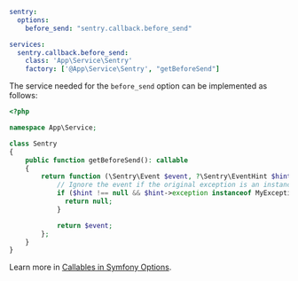 ```yaml {filename:config/packages/sentry.yaml}
sentry:
  options:
    before_send: "sentry.callback.before_send"

services:
  sentry.callback.before_send:
    class: 'App\Service\Sentry'
    factory: ['@App\Service\Sentry', "getBeforeSend"]
```

The service needed for the `before_send` option can be implemented as follows:

```php {filename:src/Service/Sentry.php}
<?php

namespace App\Service;

class Sentry
{
    public function getBeforeSend(): callable
    {
        return function (\Sentry\Event $event, ?\Sentry\EventHint $hint): ?\Sentry\Event {
            // Ignore the event if the original exception is an instance of MyException
            if ($hint !== null && $hint->exception instanceof MyException) {
              return null;
            }

            return $event;
        };
    }
}
```

<Note>

Learn more in [Callables in Symfony Options](/platforms/php/guides/symfony/configuration/symfony-options/#callables).

</Note>
